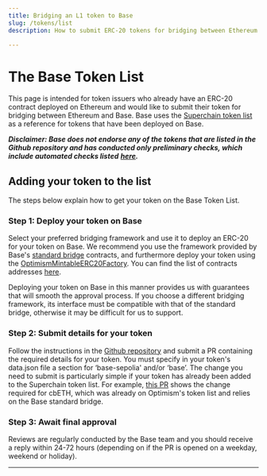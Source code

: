 ```yaml
---
title: Bridging an L1 token to Base
slug: /tokens/list
description: How to submit ERC-20 tokens for bridging between Ethereum and Base as a token issuer.

---
```


# The Base Token List

This page is intended for token issuers who already have an ERC-20 contract deployed on Ethereum and would like to submit their token for bridging between Ethereum and Base. Base uses the [Superchain token list](https://github.com/ethereum-optimism/ethereum-optimism.github.io) as a reference for tokens that have been deployed on Base.

**_Disclaimer: Base does not endorse any of the tokens that are listed in the Github repository and has conducted only preliminary checks, which include automated checks listed_** [**_here_**](https://github.com/ethereum-optimism/ethereum-optimism.github.io)**_._**

## Adding your token to the list

The steps below explain how to get your token on the Base Token List.

### Step 1: Deploy your token on Base

Select your preferred bridging framework and use it to deploy an ERC-20 for your token on Base. We recommend you use the framework provided by Base's [standard bridge](https://github.com/ethereum-optimism/specs/blob/main/specs/protocol/bridges.md) contracts, and furthermore deploy your token using the [OptimismMintableERC20Factory]. You can find the list of contracts addresses [here].

Deploying your token on Base in this manner provides us with guarantees that will smooth the approval process. If you choose a different bridging framework, its interface must be compatible with that of the standard bridge, otherwise it may be difficult for us to support.

### Step 2: Submit details for your token

Follow the instructions in the [Github repository](https://github.com/ethereum-optimism/ethereum-optimism.github.io) and submit a PR containing the required details for your token. You must specify in your token's data.json file a section for ‘base-sepolia' and/or ‘base’. The change you need to submit is particularly simple if your token has already been added to the Superchain token list. For example, [this PR](https://github.com/ethereum-optimism/ethereum-optimism.github.io/commit/27ab9b2d3388f7feba3a152e0a0748c73d732a68) shows the change required for cbETH, which was already on Optimism's token list and relies on the Base standard bridge.

### Step 3: Await final approval

Reviews are regularly conducted by the Base team and you should receive a reply within 24-72 hours (depending on if the PR is opened on a weekday, weekend or holiday).

---

[OptimismMintableERC20Factory]: https://docs.optimism.io/app-developers/tutorials/bridging/standard-bridge-standard-token
[here]: ../chain/base-contracts
